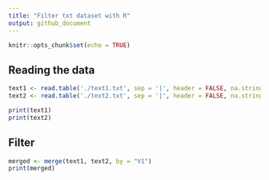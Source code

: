 ```yaml
---
title: "Filter txt dataset with R"
output: github_document
---
```


```r
knitr::opts_chunk$set(echo = TRUE)
```

## Reading the data

```r
text1 <- read.table('./text1.txt', sep = '|', header = FALSE, na.strings = "N/A", fill = TRUE)
text2 <- read.table('./text2.txt', sep = '|', header = FALSE, na.strings = "N/A", fill = TRUE)

print(text1)
print(text2)
```

## Filter


```r
merged <- merge(text1, text2, by = "V1")
print(merged)
```